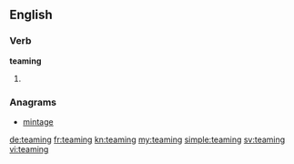 ==English==

===Verb===
'''teaming'''

# {{present participle of|team}}

===Anagrams===
* [[mintage#English|mintage]]

[[de:teaming]]
[[fr:teaming]]
[[kn:teaming]]
[[my:teaming]]
[[simple:teaming]]
[[sv:teaming]]
[[vi:teaming]]